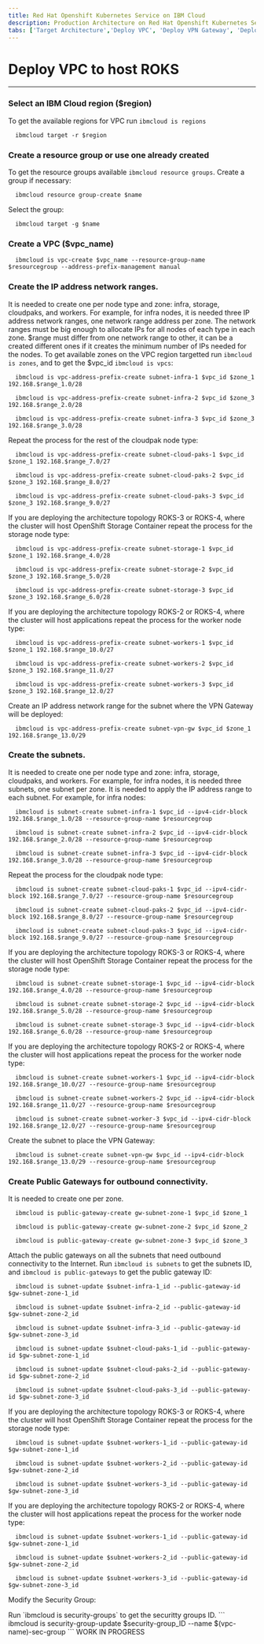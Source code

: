 ```yaml
---
title: Red Hat Openshift Kubernetes Service on IBM Cloud
description: Production Architecture on Red Hat Openshift Kubernetes Service
tabs: ['Target Architecture','Deploy VPC', 'Deploy VPN Gateway', 'Deploy ROKS', 'Deploy GitOps']
---
```


# Deploy VPC to host ROKS 
---


### Select an IBM Cloud region ($region)

To get the available regions for VPC run `ibmcloud is regions`  
  ```
    ibmcloud target -r $region  
```  
      

### Create a resource group or use one already created

To get the resource groups available `ibmcloud resource groups`. Create a group if necessary:  
  ```
    ibmcloud resource group-create $name
``` 
Select the group:
  ```
    ibmcloud target -g $name
```

### Create a VPC ($vpc_name)

  ```
    ibmcloud is vpc-create $vpc_name --resource-group-name $resourcegroup --address-prefix-management manual
```

### Create the IP address network ranges.

It is needed to create one per node type and zone: infra, storage, cloudpaks, and workers. For example, for infra nodes, it is needed three IP address network ranges, one network range address per zone. The network ranges must be big enough to allocate IPs for all nodes of each type in each zone. $range must differ from one network range to other, it can be a created different ones if it creates the minimum number of IPs needed for the nodes. 
<InlineNotification>
To get available zones on the VPC region targetted run `ibmcloud is zones`, and to get the $vpc_id `ibmcloud is vpcs`:
</InlineNotification>

  ```
    ibmcloud is vpc-address-prefix-create subnet-infra-1 $vpc_id $zone_1 192.168.$range_1.0/28

    ibmcloud is vpc-address-prefix-create subnet-infra-2 $vpc_id $zone_3 192.168.$range_2.0/28

    ibmcloud is vpc-address-prefix-create subnet-infra-3 $vpc_id $zone_3 192.168.$range_3.0/28
```

Repeat the process for the rest of the cloudpak node type:

  ```
    ibmcloud is vpc-address-prefix-create subnet-cloud-paks-1 $vpc_id $zone_1 192.168.$range_7.0/27

    ibmcloud is vpc-address-prefix-create subnet-cloud-paks-2 $vpc_id $zone_3 192.168.$range_8.0/27

    ibmcloud is vpc-address-prefix-create subnet-cloud-paks-3 $vpc_id $zone_3 192.168.$range_9.0/27
```
If you are deploying the architecture topology ROKS-3 or ROKS-4, where the cluster will host OpenShift Storage Container repeat the process for the storage node type:

  ```
    ibmcloud is vpc-address-prefix-create subnet-storage-1 $vpc_id $zone_1 192.168.$range_4.0/28

    ibmcloud is vpc-address-prefix-create subnet-storage-2 $vpc_id $zone_3 192.168.$range_5.0/28

    ibmcloud is vpc-address-prefix-create subnet-storage-3 $vpc_id $zone_3 192.168.$range_6.0/28
```

If you are deploying the architecture topology ROKS-2 or ROKS-4, where the cluster will host applications repeat the process for the worker node type:

  ```
    ibmcloud is vpc-address-prefix-create subnet-workers-1 $vpc_id $zone_1 192.168.$range_10.0/27

    ibmcloud is vpc-address-prefix-create subnet-workers-2 $vpc_id $zone_3 192.168.$range_11.0/27

    ibmcloud is vpc-address-prefix-create subnet-workers-3 $vpc_id $zone_3 192.168.$range_12.0/27
```

Create an IP address network range for the subnet where the VPN Gateway will be deployed:

  ```
    ibmcloud is vpc-address-prefix-create subnet-vpn-gw $vpc_id $zone_1 192.168.$range_13.0/29
```

### Create the subnets.

It is needed to create one per node type and zone: infra, storage, cloudpaks, and workers. For example, for infra nodes, it is needed three subnets, one subnet per zone. It is needed to apply the IP address range to each subnet. For example, for infra nodes:

  ```
    ibmcloud is subnet-create subnet-infra-1 $vpc_id --ipv4-cidr-block 192.168.$range_1.0/28 --resource-group-name $resourcegroup

    ibmcloud is subnet-create subnet-infra-2 $vpc_id --ipv4-cidr-block 192.168.$range_2.0/28 --resource-group-name $resourcegroup

    ibmcloud is subnet-create subnet-infra-3 $vpc_id --ipv4-cidr-block 192.168.$range_3.0/28 --resource-group-name $resourcegroup
```
Repeat the process for the cloudpak node type:
  ```
    ibmcloud is subnet-create subnet-cloud-paks-1 $vpc_id --ipv4-cidr-block 192.168.$range_7.0/27 --resource-group-name $resourcegroup

    ibmcloud is subnet-create subnet-cloud-paks-2 $vpc_id --ipv4-cidr-block 192.168.$range_8.0/27 --resource-group-name $resourcegroup

    ibmcloud is subnet-create subnet-cloud-paks-3 $vpc_id --ipv4-cidr-block 192.168.$range_9.0/27 --resource-group-name $resourcegroup
```

If you are deploying the architecture topology ROKS-3 or ROKS-4, where the cluster will host OpenShift Storage Container repeat the process for the storage node type:
  ```
    ibmcloud is subnet-create subnet-storage-1 $vpc_id --ipv4-cidr-block 192.168.$range_4.0/28 --resource-group-name $resourcegroup

    ibmcloud is subnet-create subnet-storage-2 $vpc_id --ipv4-cidr-block 192.168.$range_5.0/28 --resource-group-name $resourcegroup

    ibmcloud is subnet-create subnet-storage-3 $vpc_id --ipv4-cidr-block 192.168.$range_6.0/28 --resource-group-name $resourcegroup
```

If you are deploying the architecture topology ROKS-2 or ROKS-4, where the cluster will host applications repeat the process for the worker node type:
  ```
    ibmcloud is subnet-create subnet-workers-1 $vpc_id --ipv4-cidr-block 192.168.$range_10.0/27 --resource-group-name $resourcegroup

    ibmcloud is subnet-create subnet-workers-2 $vpc_id --ipv4-cidr-block 192.168.$range_11.0/27 --resource-group-name $resourcegroup

    ibmcloud is subnet-create subnet-worker-3 $vpc_id --ipv4-cidr-block 192.168.$range_12.0/27 --resource-group-name $resourcegroup
```

Create the subnet to place the VPN Gateway:

  ```
    ibmcloud is subnet-create subnet-vpn-gw $vpc_id --ipv4-cidr-block 192.168.$range_13.0/29 --resource-group-name $resourcegroup
```

### Create Public Gateways for outbound connectivity.
It is needed to create one per zone.

  ```
    ibmcloud is public-gateway-create gw-subnet-zone-1 $vpc_id $zone_1

    ibmcloud is public-gateway-create gw-subnet-zone-2 $vpc_id $zone_2

    ibmcloud is public-gateway-create gw-subnet-zone-3 $vpc_id $zone_3
```
Attach the public gateways on all the subnets that need outbound connectivity to the Internet. 
<InlineNotification>
Run `ibmcloud is subnets` to get the subnets ID, and `ibmcloud is public-gateways` to get the public gateway ID:
</InlineNotification>

  ```
    ibmcloud is subnet-update $subnet-infra-1_id --public-gateway-id $gw-subnet-zone-1_id

    ibmcloud is subnet-update $subnet-infra-2_id --public-gateway-id $gw-subnet-zone-2_id

    ibmcloud is subnet-update $subnet-infra-3_id --public-gateway-id $gw-subnet-zone-3_id

    ibmcloud is subnet-update $subnet-cloud-paks-1_id --public-gateway-id $gw-subnet-zone-1_id

    ibmcloud is subnet-update $subnet-cloud-paks-2_id --public-gateway-id $gw-subnet-zone-2_id

    ibmcloud is subnet-update $subnet-cloud-paks-3_id --public-gateway-id $gw-subnet-zone-3_id
```

If you are deploying the architecture topology ROKS-3 or ROKS-4, where the cluster will host OpenShift Storage Container repeat the process for the storage node type:
  ```  
    ibmcloud is subnet-update $subnet-workers-1_id --public-gateway-id $gw-subnet-zone-1_id

    ibmcloud is subnet-update $subnet-workers-2_id --public-gateway-id $gw-subnet-zone-2_id

    ibmcloud is subnet-update $subnet-workers-3_id --public-gateway-id $gw-subnet-zone-3_id
```  

If you are deploying the architecture topology ROKS-2 or ROKS-4, where the cluster will host applications repeat the process for the worker node type:  
  ```  
    ibmcloud is subnet-update $subnet-workers-1_id --public-gateway-id $gw-subnet-zone-1_id

    ibmcloud is subnet-update $subnet-workers-2_id --public-gateway-id $gw-subnet-zone-2_id

    ibmcloud is subnet-update $subnet-workers-3_id --public-gateway-id $gw-subnet-zone-3_id
```

Modify the Security Group:

<InlineNotification>
Run `ibmcloud is security-groups` to get the securitty groups ID.
</InlineNotification>
  ```
  ibmcloud is security-group-update $security-group_ID --name $(vpc-name)-sec-group
```
<InlineNotification>
WORK IN PROGRESS
</InlineNotification>